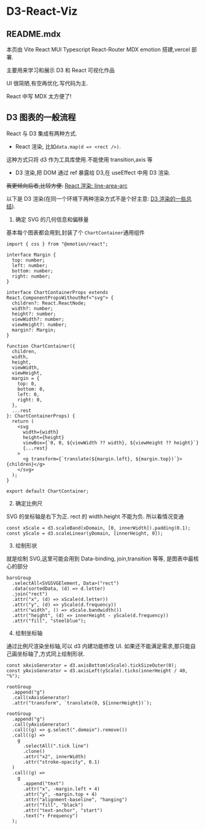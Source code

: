# D3-React-Viz

## README.mdx

本页由 Vite React MUI Typescript React-Router MDX emotion 搭建,vercel 部署.

主要用来学习和展示 D3 和 React 可视化作品

UI 很简陋,有空再优化.写代码为主.

React 中写 MDX 太方便了!

## D3 图表的一般流程

React 与 D3 集成有两种方式.

- React 渲染, 比如`data.map(d => <rect />)`.

这种方式只将 d3 作为工具库使用.不能使用 transition,axis 等

- D3 渲染,把 DOM 通过 ref 暴露给 D3,在 useEffect 中用 D3 渲染.

<del>我更倾向后者,比较方便.</del> [React 渲染: line-area-arc](./line-area-arc)

以下是 D3 渲染(在同一个环境下两种渲染方式不是个好主意: [D3 渲染的一些总结](./think)).

1. 确定 SVG 的几何信息和偏移量

基本每个图表都会用到,封装了个 `ChartContainer`通用组件

```tsx
import { css } from "@emotion/react";

interface Margin {
  top: number;
  left: number;
  bottom: number;
  right: number;
}

interface ChartContainerProps extends React.ComponentPropsWithoutRef<"svg"> {
  children?: React.ReactNode;
  width?: number;
  height?: number;
  viewWidth?: number;
  viewHeight?: number;
  margin?: Margin;
}

function ChartContainer({
  children,
  width,
  height,
  viewWidth,
  viewHeight,
  margin = {
    top: 0,
    bottom: 0,
    left: 0,
    right: 0,
  },
  ...rest
}: ChartContainerProps) {
  return (
    <svg
      width={width}
      height={height}
      viewBox={`0, 0, ${viewWidth ?? width}, ${viewHeight ?? height}`}
      {...rest}
    >
      <g transform={`translate(${margin.left}, ${margin.top})`}>{children}</g>
    </svg>
  );
}

export default ChartContainer;
```

2. 确定比例尺

SVG 的坐标轴是右下为正.
rect 的 width.height 不能为负.
所以看情况变通

```tsx
const xScale = d3.scaleBand(xDomain, [0, innerWidth]).padding(0.1);
const yScale = d3.scaleLinear(yDomain, [innerHeight, 0]);
```

3. 绘制形状

就是绘制 SVG,这里可能会用到 Data-binding, join,transition 等等,
是图表中最核心的部分

```tsx
barsGroup
  .selectAll<SVGSVGElement, Data>("rect")
  .data(sortedData, (d) => d.letter)
  .join("rect")
  .attr("x", (d) => xScale(d.letter))
  .attr("y", (d) => yScale(d.frequency))
  .attr("width", () => xScale.bandwidth())
  .attr("height", (d) => innerHeight - yScale(d.frequency))
  .attr("fill", "steelblue");
```

4. 绘制坐标轴

通过比例尺渲染坐标轴,可以 d3 内建功能修改 UI.
如果还不能满足需求,那只能自己画坐标轴了,方式同上绘制形状.

```tsx
const xAxisGenerator = d3.axisBottom(xScale).tickSizeOuter(0);
const yAxisGenerator = d3.axisLeft(yScale).ticks(innerHeight / 40, "%");

rootGroup
  .append("g")
  .call(xAxisGenerator)
  .attr("transform", `translate(0, ${innerHeight})`);

rootGroup
  .append("g")
  .call(yAxisGenerator)
  .call((g) => g.select(".domain").remove())
  .call((g) =>
    g
      .selectAll(".tick line")
      .clone()
      .attr("x2", innerWidth)
      .attr("stroke-opacity", 0.1)
  )
  .call((g) =>
    g
      .append("text")
      .attr("x", -margin.left + 4)
      .attr("y", -margin.top + 4)
      .attr("alignment-baseline", "hanging")
      .attr("fill", "black")
      .attr("text-anchor", "start")
      .text("↑ Frequency")
  );
```
